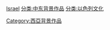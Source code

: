 [[分类:各国背景作品|Israel]]
[[分类:中东背景作品|分类:中东背景作品]]
[[分类:以色列文化|分类:以色列文化]]
[[Category:西亞背景作品|Category:西亞背景作品]]